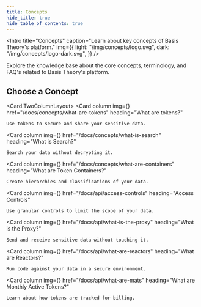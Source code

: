 ```yaml
---
title: Concepts
hide_title: true
hide_table_of_contents: true
---
```



<Intro
  title="Concepts"
  caption="Learn about key concepts of Basis Theory's platform."
  img={{
    light: "/img/concepts/logo.svg",
    dark: "/img/concepts/logo-dark.svg",
  }}
/>

Explore the knowledge base about the core concepts, terminology, and FAQ's related to Basis Theory's platform.

## Choose a Concept

<Card.TwoColumnLayout>
  <Card
    column
    img={<Info />}
    href="/docs/concepts/what-are-tokens"
    heading="What are tokens?"
  >
    Use tokens to secure and share your sensitive data.
  </Card>

  <Card
    column
    img={<Info />}
    href="/docs/concepts/what-is-search"
    heading="What is Search?"
  >
    Search your data without decrypting it.
  </Card>

  <Card
    column
    img={<Info />}
    href="/docs/concepts/what-are-containers"
    heading="What are Token Containers?"
  >
    Create hierarchies and classifications of your data.
  </Card>

  <Card
    column
    img={<Info />}
    href="/docs/api/access-controls"
    heading="Access Controls"
  >
    Use granular controls to limit the scope of your data.
  </Card>

  <Card
    column
    img={<Info />}
    href="/docs/api/what-is-the-proxy"
    heading="What is the Proxy?"
  >
    Send and receive sensitive data without touching it.
  </Card>

  <Card
    column
    img={<Info />}
    href="/docs/api/what-are-reactors"
    heading="What are Reactors?"
  >
    Run code against your data in a secure environment.
  </Card>

  <Card
    column
    img={<Info />}
    href="/docs/api/what-are-mats"
    heading="What are Monthly Active Tokens?"
  >
    Learn about how tokens are tracked for billing.
  </Card>
</Card.TwoColumnLayout>